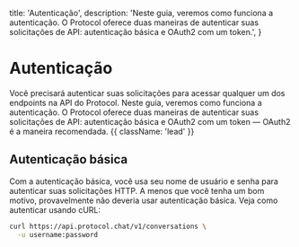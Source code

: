   title: 'Autenticação',
  description:
    'Neste guia, veremos como funciona a autenticação. O Protocol oferece duas maneiras de autenticar suas solicitações de API: autenticação básica e OAuth2 com um token.',
}

# Autenticação

Você precisará autenticar suas solicitações para acessar qualquer um dos endpoints na API do Protocol. Neste guia, veremos como funciona a autenticação. O Protocol oferece duas maneiras de autenticar suas solicitações de API: autenticação básica e OAuth2 com um token — OAuth2 é a maneira recomendada. {{ className: 'lead' }}

## Autenticação básica

Com a autenticação básica, você usa seu nome de usuário e senha para autenticar suas solicitações HTTP. A menos que você tenha um bom motivo, provavelmente não deveria usar autenticação básica. Veja como autenticar usando cURL:

```bash {{ title: 'Exemplo de solicitação com autenticação básica' }}
curl https://api.protocol.chat/v1/conversations \
  -u username:password

